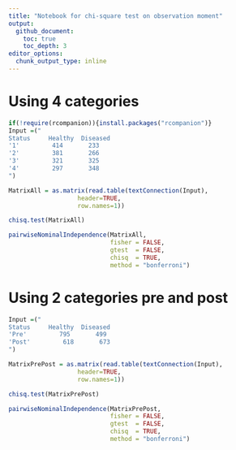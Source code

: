 ```yaml
---
title: "Notebook for chi-square test on observation moment"
output: 
  github_document:
    toc: true
    toc_depth: 3
editor_options: 
  chunk_output_type: inline
---
```


# Using 4 categories

```r

if(!require(rcompanion)){install.packages("rcompanion")}
Input =("
Status     Healthy  Diseased
'1'         414       233
'2'         381       266
'3'         321       325
'4'         297       348
")

MatrixAll = as.matrix(read.table(textConnection(Input),
                   header=TRUE,
                   row.names=1))

chisq.test(MatrixAll)

pairwiseNominalIndependence(MatrixAll,
                            fisher = FALSE,
                            gtest  = FALSE,
                            chisq  = TRUE,
                            method = "bonferroni")
```

# Using 2 categories pre and post

```r


Input =("
Status     Healthy  Diseased
'Pre'         795       499
'Post'         618       673
")

MatrixPrePost = as.matrix(read.table(textConnection(Input),
                   header=TRUE,
                   row.names=1))

chisq.test(MatrixPrePost)

pairwiseNominalIndependence(MatrixPrePost,
                            fisher = FALSE,
                            gtest  = FALSE,
                            chisq  = TRUE,
                            method = "bonferroni")

```




